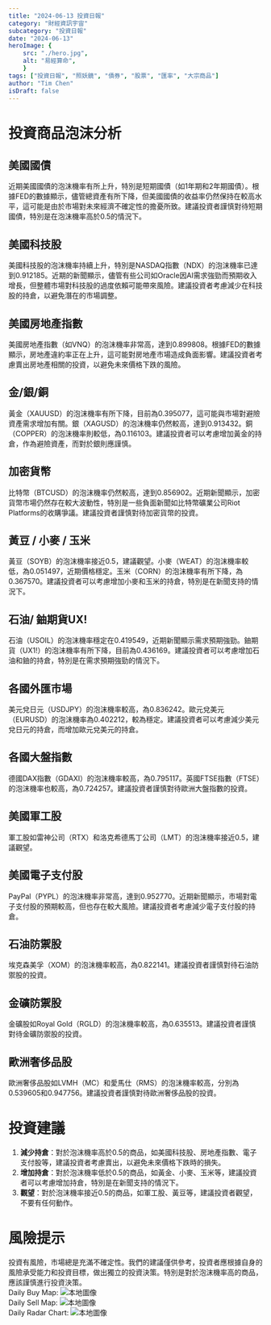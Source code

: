 ```yaml
---
title: "2024-06-13 投資日報"
category: "財經資訊宇宙"
subcategory: "投資日報"
date: "2024-06-13"
heroImage: {
    src: "./hero.jpg",
    alt: "易經算命",
    }
tags: ["投資日報", "照妖鏡", "債券", "股票", "匯率", "大宗商品"]
author: "Tim Chen"
isDraft: false
---
```

# 投資商品泡沫分析

## 美國國債
近期美國國債的泡沫機率有所上升，特別是短期國債（如1年期和2年期國債）。根據FED的數據顯示，儘管總資產有所下降，但美國國債的收益率仍然保持在較高水平，這可能是由於市場對未來經濟不確定性的擔憂所致。建議投資者謹慎對待短期國債，特別是在泡沫機率高於0.5的情況下。

## 美國科技股
美國科技股的泡沫機率持續上升，特別是NASDAQ指數（NDX）的泡沫機率已達到0.912185。近期的新聞顯示，儘管有些公司如Oracle因AI需求強勁而預期收入增長，但整體市場對科技股的過度依賴可能帶來風險。建議投資者考慮減少在科技股的持倉，以避免潛在的市場調整。

## 美國房地產指數
美國房地產指數（如VNQ）的泡沫機率非常高，達到0.899808。根據FED的數據顯示，房地產違約率正在上升，這可能對房地產市場造成負面影響。建議投資者考慮賣出房地產相關的投資，以避免未來價格下跌的風險。

## 金/銀/銅
黃金（XAUUSD）的泡沫機率有所下降，目前為0.395077，這可能與市場對避險資產需求增加有關。銀（XAGUSD）的泡沫機率仍然較高，達到0.913432。銅（COPPER）的泡沫機率則較低，為0.116103。建議投資者可以考慮增加黃金的持倉，作為避險資產，而對於銀則應謹慎。

## 加密貨幣
比特幣（BTCUSD）的泡沫機率仍然較高，達到0.856902。近期新聞顯示，加密貨幣市場仍然存在較大波動性，特別是一些負面新聞如比特幣礦業公司Riot Platforms的收購爭議。建議投資者謹慎對待加密貨幣的投資。

## 黃豆 / 小麥 / 玉米
黃豆（SOYB）的泡沫機率接近0.5，建議觀望。小麥（WEAT）的泡沫機率較低，為0.051497，近期價格穩定。玉米（CORN）的泡沫機率有所下降，為0.367570。建議投資者可以考慮增加小麥和玉米的持倉，特別是在新聞支持的情況下。

## 石油/ 鈾期貨UX!
石油（USOIL）的泡沫機率穩定在0.419549，近期新聞顯示需求預期強勁。鈾期貨（UX1!）的泡沫機率有所下降，目前為0.436169。建議投資者可以考慮增加石油和鈾的持倉，特別是在需求預期強勁的情況下。

## 各國外匯市場
美元兌日元（USDJPY）的泡沫機率較高，為0.836242。歐元兌美元（EURUSD）的泡沫機率為0.402212，較為穩定。建議投資者可以考慮減少美元兌日元的持倉，而增加歐元兌美元的持倉。

## 各國大盤指數
德國DAX指數（GDAXI）的泡沫機率較高，為0.795117。英國FTSE指數（FTSE）的泡沫機率也較高，為0.724257。建議投資者謹慎對待歐洲大盤指數的投資。

## 美國軍工股
軍工股如雷神公司（RTX）和洛克希德馬丁公司（LMT）的泡沫機率接近0.5，建議觀望。

## 美國電子支付股
PayPal（PYPL）的泡沫機率非常高，達到0.952770。近期新聞顯示，市場對電子支付股的預期較高，但也存在較大風險。建議投資者考慮減少電子支付股的持倉。

## 石油防禦股
埃克森美孚（XOM）的泡沫機率較高，為0.822141。建議投資者謹慎對待石油防禦股的投資。

## 金礦防禦股
金礦股如Royal Gold（RGLD）的泡沫機率較高，為0.635513。建議投資者謹慎對待金礦防禦股的投資。

## 歐洲奢侈品股
歐洲奢侈品股如LVMH（MC）和愛馬仕（RMS）的泡沫機率較高，分別為0.539605和0.947756。建議投資者謹慎對待歐洲奢侈品股的投資。

# 投資建議

1. **減少持倉**：對於泡沫機率高於0.5的商品，如美國科技股、房地產指數、電子支付股等，建議投資者考慮賣出，以避免未來價格下跌時的損失。
2. **增加持倉**：對於泡沫機率低於0.5的商品，如黃金、小麥、玉米等，建議投資者可以考慮增加持倉，特別是在新聞支持的情況下。
3. **觀望**：對於泡沫機率接近0.5的商品，如軍工股、黃豆等，建議投資者觀望，不要有任何動作。

# 風險提示

投資有風險，市場總是充滿不確定性。我們的建議僅供參考，投資者應根據自身的風險承受能力和投資目標，做出獨立的投資決策。特別是對於泡沫機率高的商品，應該謹慎進行投資決策。
<br />
Daily Buy Map:
![本地圖像](./buyMap.svg)
<br />
Daily Sell Map:
![本地圖像](./sellMap.svg)
<br />
Daily Radar Chart:
![本地圖像](./radar.svg)
<br />
